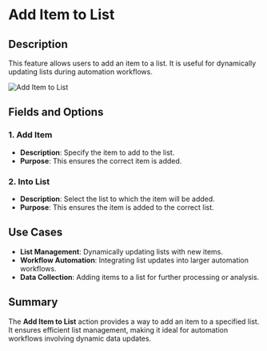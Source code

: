 # Add Item to List  

## Description

This feature allows users to add an item to a list. It is useful for dynamically updating lists during automation workflows.  

![Add Item to List](../assets/variable/add-item-to-list-1.png)  

## Fields and Options  

### 1. **Add Item**

- **Description**: Specify the item to add to the list.  
- **Purpose**: This ensures the correct item is added.  

### 2. **Into List**

- **Description**: Select the list to which the item will be added.  
- **Purpose**: This ensures the item is added to the correct list.  

## Use Cases

- **List Management**: Dynamically updating lists with new items.  
- **Workflow Automation**: Integrating list updates into larger automation workflows.  
- **Data Collection**: Adding items to a list for further processing or analysis.  

## Summary

The **Add Item to List** action provides a way to add an item to a specified list. It ensures efficient list management, making it ideal for automation workflows involving dynamic data updates.
